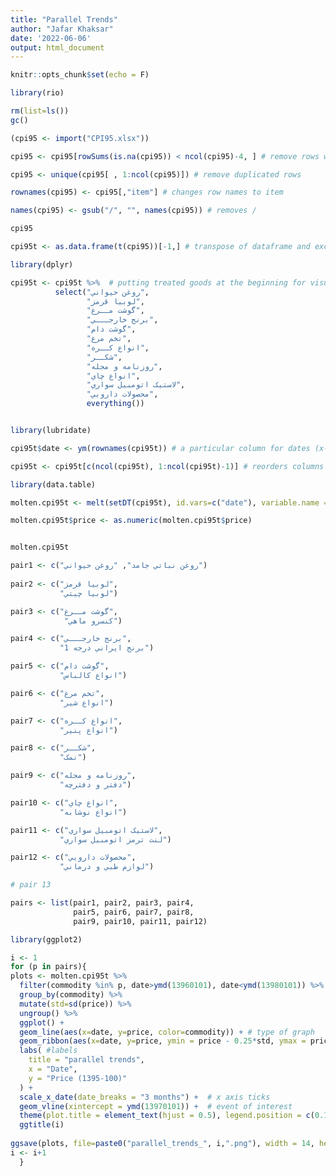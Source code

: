 ```yaml
---
title: "Parallel Trends"
author: "Jafar Khaksar"
date: '2022-06-06'
output: html_document
---
```


```r
knitr::opts_chunk$set(echo = F)
```


```r
library(rio) 

rm(list=ls())
gc()

(cpi95 <- import("CPI95.xlsx"))
```


```r
cpi95 <- cpi95[rowSums(is.na(cpi95)) < ncol(cpi95)-4, ] # remove rows with almost all missing value

cpi95 <- unique(cpi95[ , 1:ncol(cpi95)]) # remove duplicated rows

rownames(cpi95) <- cpi95[,"item"] # changes row names to item 

names(cpi95) <- gsub("/", "", names(cpi95)) # removes /

cpi95
```

```r
cpi95t <- as.data.frame(t(cpi95))[-1,] # transpose of dataframe and excluding item row

library(dplyr)

cpi95t <- cpi95t %>%  # putting treated goods at the beginning for visualization purposes
          select("روغن حيواني",
                 "لوبيا قرمز",
                 "گوشت مــرغ",
                 "برنج خارجـــي",
                 "گوشت دام",
                 "تخم مرغ",
                 "انواع کــره",
                 "شکــر",
                 "روزنامه و مجله",
                 "انواع چاي",
                 "لاستيک اتومبيل سواري",
                 "محصولات دارويي",
                 everything())


library(lubridate)

cpi95t$date <- ym(rownames(cpi95t)) # a particular column for dates (x-axis) with date format

cpi95t <- cpi95t[c(ncol(cpi95t), 1:ncol(cpi95t)-1)] # reorders columns

library(data.table)

molten.cpi95t <- melt(setDT(cpi95t), id.vars=c("date"), variable.name = "commodity", value.name = "price") # melts dataset in order to plot automatically arbitrary commodities 

molten.cpi95t$price <- as.numeric(molten.cpi95t$price)


molten.cpi95t

```

```r
pair1 <- c("روغن نباتي جامد", "روغن حيواني")
 
pair2 <- c("لوبيا قرمز",
           "لوبيا چيتي")

pair3 <- c("گوشت مــرغ",
            "کنسرو ماهي")

pair4 <- c("برنج خارجـــي",
           "برنج ايراني درجه 1")

pair5 <- c("گوشت دام",
           "انواع کالباس")

pair6 <- c("تخم مرغ",
           "انواع شير")

pair7 <- c("انواع کــره",
           "انواع پنير")

pair8 <- c("شکــر",
           "نمک")

pair9 <- c("روزنامه و مجله",
           "دفتر و دفترچه")

pair10 <- c("انواع چاي",
           "انواع نوشابه")

pair11 <- c("لاستيک اتومبيل سواري",
           "لنت ترمز اتومبيل سواري")

pair12 <- c("محصولات دارويي",
           "لوازم طبي و درماني")

# pair 13

pairs <- list(pair1, pair2, pair3, pair4,
              pair5, pair6, pair7, pair8,
              pair9, pair10, pair11, pair12)
```



```r
library(ggplot2)

i <- 1
for (p in pairs){
plots <- molten.cpi95t %>%
  filter(commodity %in% p, date>ymd(13960101), date<ymd(13980101)) %>% # what and when
  group_by(commodity) %>% 
  mutate(std=sd(price)) %>%
  ungroup() %>% 
  ggplot() + 
  geom_line(aes(x=date, y=price, color=commodity)) + # type of graph 
  geom_ribbon(aes(x=date, y=price, ymin = price - 0.25*std, ymax = price + 0.25*std, fill = commodity), alpha = .2) +
  labs( #labels
    title = "parallel trends",
    x = "Date",
    y = "Price (1395-100)"
  ) +
  scale_x_date(date_breaks = "3 months") +  # x axis ticks
  geom_vline(xintercept = ymd(13970101)) +  # event of interest
  theme(plot.title = element_text(hjust = 0.5), legend.position = c(0.1, 0.85)) + # title and legend position
  ggtitle(i)
  
ggsave(plots, file=paste0("parallel_trends_", i,".png"), width = 14, height = 7)  # format and size
i <- i+1
  }
```
